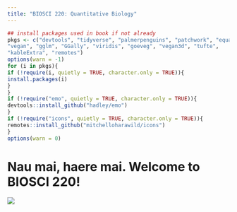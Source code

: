 ```yaml
--- 
title: "BIOSCI 220: Quantitative Biology"
---
```


```r
## install packages used in book if not already
pkgs <- c("devtools", "tidyverse", "palmerpenguins", "patchwork", "equatiomatic",
"vegan", "gglm", "GGally", "viridis", "goeveg", "vegan3d", "tufte",
"kableExtra", "remotes")
options(warn = -1)
for (i in pkgs){
if (!require(i, quietly = TRUE, character.only = TRUE)){
install.packages(i)
}
}
if (!require("emo", quietly = TRUE, character.only = TRUE)){
devtools::install_github("hadley/emo")
}
if (!require("icons", quietly = TRUE, character.only = TRUE)){
remotes::install_github("mitchelloharawild/icons")
}
options(warn = 0)
```

# Nau mai, haere mai. Welcome to BIOSCI 220! {-}


![](https://github.com/BIOSCI220/hoiho/blob/main/hoiho_hex.png?raw=true)
